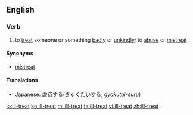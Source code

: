 ==English==
===Verb===
{{en-verb}}
# to [[treat]] someone or something [[badly]] or [[unkindly]]; to [[abuse]] or [[mistreat]]

====Synonyms====
*[[mistreat]]

====Translations====
{{trans-top|to treat someone badly}}
*Japanese: [[虐待する]](ぎゃくたいする, ''gyakutai-suru'')
{{trans-mid}}
{{trans-bottom}}

[[io:ill-treat]]
[[kn:ill-treat]]
[[ml:ill-treat]]
[[ta:ill-treat]]
[[vi:ill-treat]]
[[zh:ill-treat]]